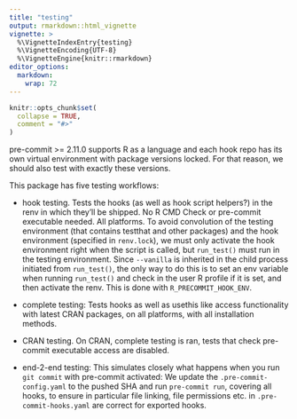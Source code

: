 ```yaml
---
title: "testing"
output: rmarkdown::html_vignette
vignette: >
  %\VignetteIndexEntry{testing}
  %\VignetteEncoding{UTF-8}
  %\VignetteEngine{knitr::rmarkdown}
editor_options: 
  markdown: 
    wrap: 72
---
```


```r
knitr::opts_chunk$set(
  collapse = TRUE,
  comment = "#>"
)
```

pre-commit \>= 2.11.0 supports R as a language and each hook repo has
its own virtual environment with package versions locked. For that
reason, we should also test with exactly these versions.

This package has five testing workflows:

-   hook testing. Tests the hooks (as well as hook script helpers?) in
    the renv in which they'll be shipped. No R CMD Check or pre-commit
    executable needed. All platforms. To avoid convolution of the
    testing environment (that contains testthat and other packages) and
    the hook environment (specified in `renv.lock`), we must only
    activate the hook environment right when the script is called, but
    `run_test()` must run in the testing environment. Since `--vanilla`
    is inherited in the child process initiated from `run_test()`, the
    only way to do this is to set an env variable when running
    `run_test()` and check in the user R profile if it is set, and then
    activate the renv. This is done with `R_PRECOMMIT_HOOK_ENV`.

-   complete testing: Tests hooks as well as usethis like access
    functionality with latest CRAN packages, on all platforms, with all
    installation methods.

-   CRAN testing. On CRAN, complete testing is ran, tests that check
    pre-commit executable access are disabled.

-   end-2-end testing: This simulates closely what happens when you run
    `git commit` with pre-commit activated: We update the
    `.pre-commit-config.yaml` to the pushed SHA and run
    `pre-commit run`, covering all hooks, to ensure in particular file
    linking, file permissions etc. in `.pre-commit-hooks.yaml` are
    correct for exported hooks.
